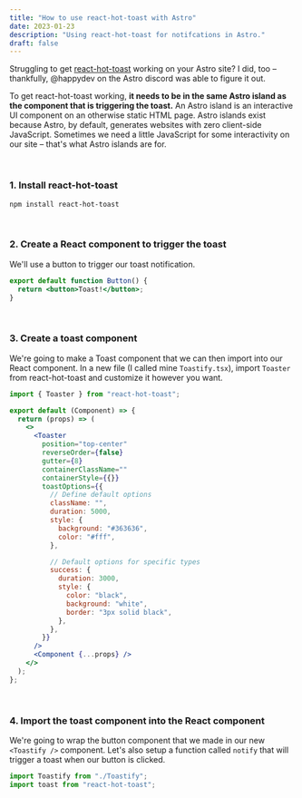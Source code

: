 ```yaml
---
title: "How to use react-hot-toast with Astro"
date: 2023-01-23
description: "Using react-hot-toast for notifcations in Astro."
draft: false
---
```



Struggling to get [react-hot-toast](https://react-hot-toast.com/) working on your Astro site? I did, too – thankfully, @happydev on the Astro discord was able to figure it out.

To get react-hot-toast working, **it needs to be in the same Astro island as the component that is triggering the toast.** An Astro island is an interactive UI component on an otherwise static HTML page. Astro islands exist because Astro, by default, generates websites with zero client-side JavaScript. Sometimes we need a little JavaScript for some interactivity on our site – that's what Astro islands are for.

<br />

### 1. Install react-hot-toast

```
npm install react-hot-toast
```

<br />

### 2. Create a React component to trigger the toast

We'll use a button to trigger our toast notification.

```jsx
export default function Button() {
  return <button>Toast!</button>;
}
```

<br />

### 3. Create a toast component

We're going to make a Toast component that we can then import into our React component. In a new file (I called mine `Toastify.tsx`), import `Toaster` from react-hot-toast and customize it however you want.

```jsx
import { Toaster } from "react-hot-toast";

export default (Component) => {
  return (props) => (
    <>
      <Toaster
        position="top-center"
        reverseOrder={false}
        gutter={8}
        containerClassName=""
        containerStyle={{}}
        toastOptions={{
          // Define default options
          className: "",
          duration: 5000,
          style: {
            background: "#363636",
            color: "#fff",
          },

          // Default options for specific types
          success: {
            duration: 3000,
            style: {
              color: "black",
              background: "white",
              border: "3px solid black",
            },
          },
        }}
      />
      <Component {...props} />
    </>
  );
};
```

<br />

### 4. Import the toast component into the React component

We're going to wrap the button component that we made in our new `<Toastify />` component. Let's also setup a function called `notify` that will trigger a toast when our button is clicked.

```jsx
import Toastify from "./Toastify";
import toast from "react-hot-toast";
```
